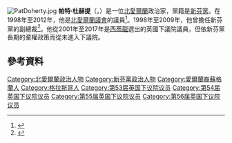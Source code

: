 [[File:PatDoherty.jpg|thumb]]
'''帕特·杜赫提'''（{{lang-en|Pat Doherty}}，{{bd|1945年|7月18日|||catIdx=D}}）是一位[[北愛爾蘭|北愛爾蘭]]政治家，黨籍是[[新芬黨|新芬黨]]。在1998年至2012年，他是[[北愛爾蘭議會|北愛爾蘭議會]]的議員<ref>{{Cite web |url=http://www.ark.ac.uk/elections/98fst.htm |title=Fermanagh and South Tyrone 1998 |access-date=2016-03-05 |archive-date=2017-07-01 |archive-url=https://web.archive.org/web/20170701123103/http://www.ark.ac.uk/elections/98fst.htm |dead-url=no }}</ref>。1998年至2009年，他曾擔任新芬黨的副總裁<ref>{{cite news | url=http://news.bbc.co.uk/2/hi/uk_news/northern_ireland/7818701.stm | work=BBC News | title=Doherty stands down in reshuffle | date=2009-01-08 | accessdate=2010-05-21 | archive-date=2019-06-14 | archive-url=https://web.archive.org/web/20190614024559/http://news.bbc.co.uk/2/hi/uk_news/northern_ireland/7818701.stm | dead-url=no }}</ref>。他從2001年至2017年是[[西蒂龍_(英國國會選區)|西蒂龍]]選出的英國下議院議員，但依新芬黨長期的棄權政策而從未進入下議院。

==參考資料==
{{Reflist}}

{{DEFAULTSORT: Doherty, Pat}}
[[Category:北愛爾蘭政治人物|Category:北愛爾蘭政治人物]]
[[Category:新芬黨政治人物|Category:新芬黨政治人物]]
[[Category:愛爾蘭裔蘇格蘭人|Category:愛爾蘭裔蘇格蘭人]]
[[Category:格拉斯哥人|Category:格拉斯哥人]]
[[Category:第53届英国下议院议员|Category:第53届英国下议院议员]]
[[Category:第54届英国下议院议员|Category:第54届英国下议院议员]]
[[Category:第55届英国下议院议员|Category:第55届英国下议院议员]]
[[Category:第56届英国下议院议员|Category:第56届英国下议院议员]]